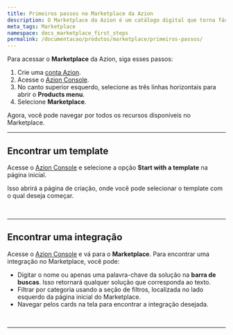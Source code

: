 ```yaml
---
title: Primeiros passos no Marketplace da Azion
description: O Marketplace da Azion é um catálogo digital que torna fácil encontrar, testar e implantar softwares que rodem no edge.
meta_tags: Marketplace
namespace: docs_marketplace_first_steps
permalink: /documentacao/produtos/marketplace/primeiros-passos/
---
```



Para acessar o **Marketplace** da Azion, siga esses passos:

1. Crie uma [conta Azion](/pt-br/documentacao/produtos/contas/criar-uma-conta/).
2. Acesse o [Azion Console](https://console.azion.com/).
3. No canto superior esquerdo, selecione as três linhas horizontais para abrir o **Products menu**.
4. Selecione **Marketplace**.

Agora, você pode navegar por todos os recursos disponíveis no Marketplace.

---

## Encontrar um template

Acesse o [Azion Console](https://console.azion.com/) e selecione a opção **Start with a template** na página inicial.

Isso abrirá a página de criação, onde você pode selecionar o template com o qual deseja começar.

<LinkButton link="/pt-br/documentacao/produtos/marketplace/templates/" text="Saiba mais sobre templates" outlined />


<br />
<LinkButton link="/pt-br/documentacao/produtos/usar-um-template-via-rtm/" text="consulte o guia como usar um template" outlined />



---

## Encontrar uma integração

Acesse o [Azion Console](https://console.azion.com/) e vá para o **Marketplace**. Para encontrar uma integração no Marketplace, você pode:

- Digitar o nome ou apenas uma palavra-chave da solução na **barra de buscas**. Isso retornará qualquer solução que corresponda ao texto.
- Filtrar por categoria usando a seção de filtros, localizada no lado esquerdo da página inicial do Marketplace.
- Navegar pelos cards na tela para encontrar a integração desejada.

<LinkButton link="/pt-br/documentacao/produtos/marketplace/integracoes/" text="saiba mais sobre integrações" outlined />


<br />
<LinkButton link="/pt-br/documentacao/produtos/marketplace/instalar-uma-integracao/" text="consulte o guia como instalar uma integração" outlined />





---

